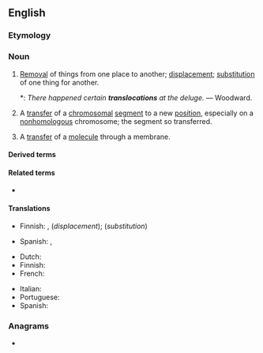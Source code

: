 ==English==

===Etymology===
{{prefix|trans|location|lang=en}}

===Noun===
{{en-noun}}

# [[removal|Removal]] of things from one place to another; [[displacement]]; [[substitution]] of one thing for another.
#*: ''There happened certain '''translocations''' at the deluge.'' &mdash; Woodward.
# {{lb|en|genetics}} A [[transfer]] of a [[chromosomal]] [[segment]] to a new [[position]], especially on a [[nonhomologous]] chromosome; the segment so transferred.
# {{lb|en|biochemistry}} A [[transfer]] of a [[molecule]] through a membrane.

====Derived terms====
{{der2|lang=en
|translocational
|retrotranslocation
|posttranslocation
|retranslocation}}

====Related terms====
* {{l|en|translocate}}

====Translations====
{{trans-top|displacement, substitution}}
* Finnish: {{t+|fi|siirto}}, {{t+|fi|siirtäminen}} (''displacement''); {{t+|fi|korvaaminen}} (''substitution'')
{{trans-mid}}
* Spanish: {{t+|es|traslado}}, {{t|es|translocación}}
{{trans-bottom}}

{{trans-top|genetics: transfer of chromosomal segment}}
* Dutch: {{t+|nl|translocatie|f}}
* Finnish: {{t|fi|translokaatio}}
* French: {{t+|fr|translocation}}
{{trans-mid}}
* Italian: {{t+|it|traslocazione}}
* Portuguese: {{t|pt|translocação}}
* Spanish: {{t|es|traslocación}}
{{trans-bottom}}

===Anagrams===
* {{anagrams|en|cotranslation|transcolation|triacontanols}}